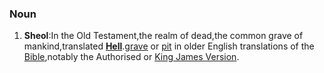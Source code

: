 ===Noun===
#'''Sheol''':In the Old Testament,the realm of dead,the common grave of mankind,translated '''[[Hell]]'''.[[grave]] or [[pit]] in older English translations of the [[Bible]],notably the Authorised or [[King James Version]].